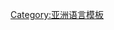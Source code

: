 {{Navbox
|name  = Tungusic languages
|title = [[满－通古斯语族]]
|state = {{{state|autocollapse}}}
|listclass = hlist

|group1 = 北滿通古斯語支
|list1  =
 {{Navbox|child |groupstyle=font-weight:normal;
  |group1 = 鄂溫語支
  |list1  =
* [[鄂溫語]]
  |group2 = 鄂溫克語支
  |list2  =
* [[鄂温克语]]
* [[奇力語]]
* [[涅吉達爾語]]
* [[鄂伦春语]]
  |group3 = 烏德蓋語支
  |list3  =
* [[奥罗奇语]]
* [[烏德蓋語]]
 }}

|group2 = 南滿通古斯語支
|list2  =
 {{Navbox|child |groupstyle=font-weight:normal;
  |group1 = 赫哲語支
  |list1  =
* [[赫哲语]]
* [[鄂羅克語]]
* [[烏爾奇語]]
  |group2 = 滿語支
  |list2  =
* [[女真語]]
* [[满语]]
* [[锡伯语]]
* ''[[巴拉语]]''
 }}
}}<noinclude>
{{collapsible option}}

[[Category:亚洲语言模板]]

</noinclude>
